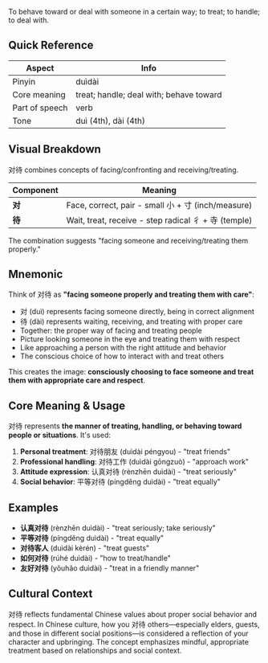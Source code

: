 To behave toward or deal with someone in a certain way; to treat; to handle; to deal with.

## Quick Reference

| Aspect         | Info                                  |
| -------------- | ------------------------------------- |
| Pinyin         | duìdài                                |
| Core meaning   | treat; handle; deal with; behave toward |
| Part of speech | verb                                  |
| Tone           | duì (4th), dài (4th)                  |

## Visual Breakdown

对待 combines concepts of facing/confronting and receiving/treating.

| Component | Meaning                                                    |
| --------- | ---------------------------------------------------------- |
| **对**    | Face, correct, pair - small 小 + 寸 (inch/measure)       |
| **待**    | Wait, treat, receive - step radical 彳 + 寺 (temple)     |

The combination suggests "facing someone and receiving/treating them properly."

## Mnemonic

Think of 对待 as **"facing someone properly and treating them with care"**:

- 对 (duì) represents facing someone directly, being in correct alignment
- 待 (dài) represents waiting, receiving, and treating with proper care
- Together: the proper way of facing and treating people
- Picture looking someone in the eye and treating them with respect
- Like approaching a person with the right attitude and behavior
- The conscious choice of how to interact with and treat others

This creates the image: **consciously choosing to face someone and treat them with appropriate care and respect**.

## Core Meaning & Usage

对待 represents **the manner of treating, handling, or behaving toward people or situations**. It's used:

1. **Personal treatment**: 对待朋友 (duìdài péngyou) - "treat friends"
2. **Professional handling**: 对待工作 (duìdài gōngzuò) - "approach work"
3. **Attitude expression**: 认真对待 (rènzhēn duìdài) - "treat seriously"
4. **Social behavior**: 平等对待 (píngděng duìdài) - "treat equally"

## Examples

- **认真对待** (rènzhēn duìdài) - "treat seriously; take seriously"
- **平等对待** (píngděng duìdài) - "treat equally"
- **对待客人** (duìdài kèrén) - "treat guests"
- **如何对待** (rúhé duìdài) - "how to treat/handle"
- **友好对待** (yǒuhǎo duìdài) - "treat in a friendly manner"

## Cultural Context

对待 reflects fundamental Chinese values about proper social behavior and respect. In Chinese culture, how you 对待 others—especially elders, guests, and those in different social positions—is considered a reflection of your character and upbringing. The concept emphasizes mindful, appropriate treatment based on relationships and social context.
